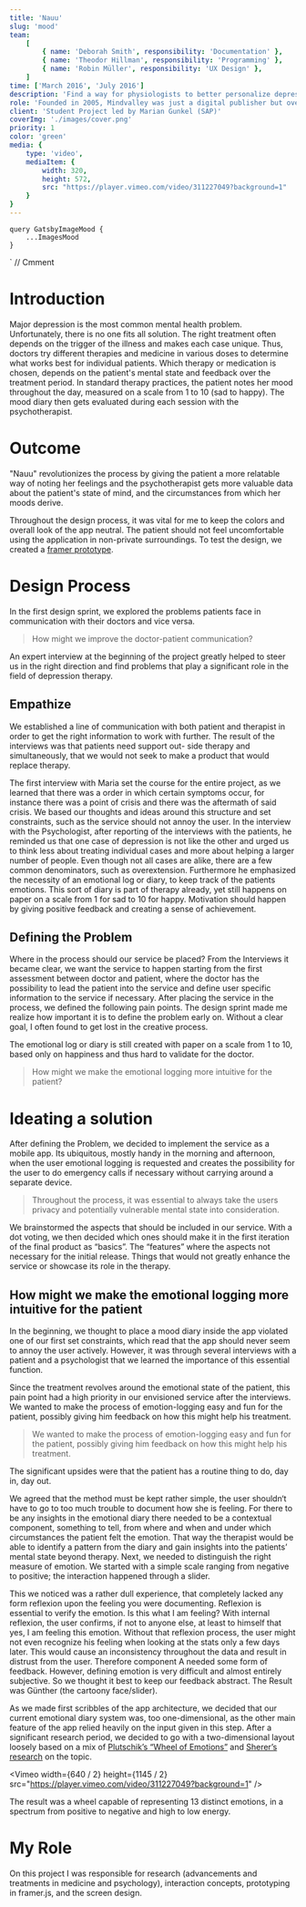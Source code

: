 ```yaml
---
title: 'Nauu'
slug: 'mood'
team:
    [
        { name: 'Deborah Smith', responsibility: 'Documentation' },
        { name: 'Theodor Hillman', responsibility: 'Programming' },
        { name: 'Robin Müller', responsibility: 'UX Design' },
    ]
time: ['March 2016', 'July 2016']
description: 'Find a way for physiologists to better personalize depression therapy while giving the patients feedback on the progress they make.'
role: 'Founded in 2005, Mindvalley was just a digital publisher but over the past 10 years the company expanded its business dramatically. Mindvalley has opened a few international branches, went offline organizing global events and meetups, started developing iOS/Android apps and learning platforms in-house.'
client: 'Student Project led by Marian Gunkel (SAP)'
coverImg: './images/cover.png'
priority: 1
color: 'green'
media: {
    type: 'video',
    mediaItem: {
        width: 320,
        height: 572,
        src: "https://player.vimeo.com/video/311227049?background=1"
    }
}
---
```




    query GatsbyImageMood {
        ...ImagesMood
    }
`
// Cmment

# Introduction

Major depression is the most common mental health problem.
Unfortunately, there is no one fits all solution. The right treatment often
depends on the trigger of the illness and makes each case unique. Thus, doctors
try different therapies and medicine in various doses to determine what works
best for individual patients. Which therapy or medication is chosen, depends
on the patient's mental state and feedback over the treatment period.
In standard therapy practices, the patient notes her mood throughout the day,
measured on a scale from 1 to 10 (sad to happy). The mood diary then gets evaluated
during each session with the psychotherapist.

# Outcome

"Nauu" revolutionizes the process by giving the patient a more relatable way of noting her feelings and the
psychotherapist gets more valuable data about the patient's state of mind, and the
circumstances from which her moods derive.

<Carousel wrapper>
    <CustomImage imgSrc="home" />
    <CustomImage imgSrc="current_mood" />
    <CustomImage imgSrc="current_mood_1" />
    <CustomImage imgSrc="current_mood_2" />
    <CustomImage imgSrc="current_mood_3" />
    <CustomImage imgSrc="current_mood_4" />
</Carousel>

Throughout the design process, it was vital for me to keep the colors and overall look
of the app neutral. The patient should not feel uncomfortable using the application in
non-private surroundings.
To test the design, we created a [framer prototype](https://framer.cloud/fStdm/).

# Design Process

In the first design sprint, we explored the problems patients face in communication with their doctors and vice versa.

> How might we improve the doctor-patient communication?

An expert interview at the beginning of the project greatly helped to steer us in the right direction and find problems that play a significant role in the field of depression therapy.

## Empathize

We established a line of communication with both patient and therapist in order to get the right information to work with further. The result of the interviews was that patients need support out- side therapy and simultaneously, that we would not seek to make a product that would replace therapy.

<Gallery>
    <CustomImage
        imgSrc="persona_maria"
        description="Maria, the persona created from our initial interview with a patient"
    />
    <CustomImage imgSrc="user_flow" description="The app user-flow" />
</Gallery>

The first interview with Maria set the course for the entire project, as we learned that there was a order in which certain symptoms occur, for instance there was a point of crisis and there was the aftermath of said crisis. We based our thoughts and ideas around this structure and set constraints, such as the service should not annoy the user. In the interview with the Psychologist, after reporting of the interviews with the patients, he reminded us that one case of depression is not like the other and urged us to think less about treating individual cases and more about helping a larger number of people. Even though not all cases are alike, there are a few common denominators, such as overextension. Furthermore he emphasized the necessity of an emotional log or diary, to keep track of the patients emotions. This sort of diary is part of therapy already, yet still happens on paper on a scale from 1 for sad to 10 for happy. Motivation should happen by giving positive feedback and creating a sense of achievement.

## Defining the Problem

Where in the process should our service be placed? From the Interviews it became clear, we want the service to happen starting from the first assessment between doctor and patient, where the doctor has the possibility to lead the patient into the service and define user specific information to the service if necessary. After placing the service in the process, we defined the following pain points. The design sprint made me realize how important it is to define the problem early on. Without a clear goal, I often found to get lost in the creative process.

The emotional log or diary is still created with paper on a scale from 1 to 10, based only on happiness and thus hard to validate for the doctor.

> How might we make the emotional logging more intuitive for the patient?

# Ideating a solution

After defining the Problem, we decided to implement the service as a mobile app. Its ubiquitous, mostly handy in the morning and afternoon, when the user emotional logging is requested and creates the possibility for the user to do emergency calls if necessary without carrying around a separate device.

> Throughout the process, it was essential to always take the users privacy and potentially vulnerable mental state into consideration.

We brainstormed the aspects that should be included in our service. With a dot voting, we then decided which ones should make it in the first iteration of the final product as “basics”. The “features” where the aspects not necessary for the initial release. Things that would not greatly enhance the service or showcase its role in the therapy.

## How might we make the emotional logging more intuitive for the patient

In the beginning, we thought to place a mood diary inside the app violated one of our first set constraints,
which read that the app should never seem to annoy the user actively. However, it was through several
interviews with a patient and a psychologist that we learned the importance of this essential function.

<Gallery>
    <CustomImage
        height={400}
        width={400}
        imgSrc="doc"
        description="Introducing our service to a psychologist during the fist interview"
    />
    <CustomImage
        height={400}
        width={600}
        imgSrc="user_testing"
        description="User test with Maria"
    />
</Gallery>

Since the treatment revolves around the emotional state of the patient, this pain point had a high priority
in our envisioned service after the interviews. We wanted to make the process of emotion-logging easy and fun for the patient,
possibly giving him feedback on how this might help his treatment.

> We wanted to make the process of emotion-logging easy and fun for the patient, possibly giving him feedback on how this might help his treatment.

The significant upsides were that the patient has
a routine thing to do, day in, day out.

We agreed that the method must be kept rather simple, the user shouldn‘t have to go to too much trouble to document how she is feeling. For there to be any insights in the emotional diary there needed to be a contextual component, something to tell, from where and when and under which circumstances the patient felt the emotion. That way the therapist would be able to identify a pattern from the diary and gain insights into the patients’ mental state beyond therapy. Next, we needed to distinguish the right measure of emotion. We started with a simple scale ranging from negative to positive; the interaction happened through a slider.

This we noticed was a rather dull experience, that completely lacked any form reflexion upon the feeling you were documenting. Reflexion is essential to verify the emotion. Is this what I am feeling? With internal reflexion, the user confirms, if not to anyone else, at least to himself that yes, I am feeling this emotion. Without that reflexion process, the user might not even recognize his feeling when looking at the stats only a few days later. This would cause an inconsistency throughout the data and result in distrust from the user. Therefore component A needed some form of feedback. However, defining emotion is very difficult and almost entirely subjective. So we thought it best to keep our feedback abstract.
The Result was Günther (the cartoony face/slider).

<Gallery>
    <CustomImage imgSrc="gunther_one" height={500} description="Neutral mood" />
    <CustomImage imgSrc="gunther_two" height={500} description="Great mood" />
</Gallery>

As we made first scribbles of the app architecture, we decided that our current emotional diary system was,
too one-dimensional, as the other main feature of the app relied heavily on the input given in this step.
After a significant research period, we decided to go with a two-dimensional layout loosely based on a mix of
[Plutschik’s “Wheel of Emotions”](https://en.wikipedia.org/wiki/Contrasting_and_categorization_of_emotions#Plutchik.27s_wheel_of_emotions)
and [Sherer’s research](https://journals.sagepub.com/doi/10.1177/0539018405058216) on the topic.

<Vimeo
    width={640 / 2}
    height={1145 / 2}
    src="https://player.vimeo.com/video/311227049?background=1"
/>

The result was a wheel capable of representing 13 distinct emotions, in a spectrum from positive to negative and high to low energy.

# My Role

On this project I was responsible for research (advancements and treatments in medicine and psychology), interaction concepts, prototyping in framer.js, and the screen design.
